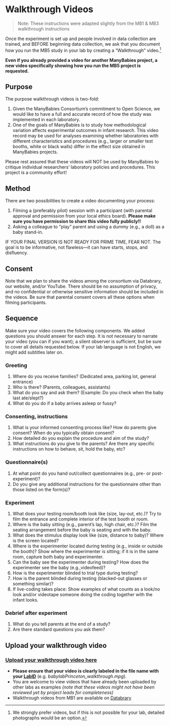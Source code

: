 # Walkthrough Videos {#walkthrough}

> Note: These instructions were adapted slightly from the MB1 & MB3 walkthrough instructions

Once the experiment is set up and people involved in data collection are trained, and BEFORE beginning data collection, we ask that you document how you run the MB5 study in your lab by creating a "Walkthrough" video.[^walkthrough-1] 

[^walkthrough-1]: We strongly prefer videos, but if this is not possible for your lab, detailed photographs would be an option.

**Even if you already provided a video for another ManyBabies project, a new video specifically showing how you run the MB5 project is requested.**

## Purpose

The purpose walkthrough videos is two-fold:

1.  Given the ManyBabies Consortium’s commitment to Open Science, we would like to have a full and accurate record of how the study was implemented in each laboratory.
2.  One of the goals of ManyBabies is to study how methodological variation affects experimental outcomes in infant research. This video record may be used for analyses examining whether laboratories with different characteristics and procedures (e.g., larger or smaller test booths, white or black walls) differ in the effect size obtained in ManyBabies projects.

Please rest assured that these videos will NOT be used by ManyBabies to critique individual researchers’ laboratory policies and procedures. This project is a community effort!

## Method

There are two possibilities to create a video documenting your process:

1.  Filming a (preferably pilot) session with a participant (with parental approval and permission from your local ethics board). **Please make sure you have permission to share this video fully publicly!!**
2.  Asking a colleague to "play" parent and using a dummy (e.g., a doll) as a baby stand-in.

IF YOUR FINAL VERSION IS NOT READY FOR PRIME TIME, FEAR NOT. The goal is to be informative, not flawless---it can have starts, stops, and disfluency.

## Consent

Note that we plan to share the videos among the consortium via Databrary, our website, and/or YouTube. There should be no assumption of privacy, and no confidential or otherwise sensitive information should be included in the videos. Be sure that parental consent covers all these options when filming participants.

## Sequence

Make sure your video covers the following components. We added questions you should answer for each step. It is not necessary to narrate your video (you can if you want); a silent observer is sufficient, but be sure to cover all details requested below. If your lab language is not English, we might add subtitles later on.

### Greeting

1.  Where do you receive families? (Dedicated area, parking lot, general entrance)
2.  Who is there? (Parents, colleagues, assistants)
3.  What do you say and ask them? (Example: Do you check when the baby last ate/slept?)
4.  What do you do if a baby arrives asleep or fussy?

### Consenting, instructions

1.  What is your informed consenting process like? How do parents give consent? When do you typically obtain consent?
2.  How detailed do you explain the procedure and aim of the study?
3.  What instructions do you give to the parents? Are there any specific instructions on how to behave, sit, hold the baby, etc?

### Questionnaire(s)

1.  At what point do you hand out/collect questionnaires (e.g., pre- or post-experiment)?
2.  Do you give any additional instructions for the questionnaire other than those listed on the form(s)?

### Experiment

1. What does your testing room/booth look like (size, lay-out, etc.)? Try to film the entrance and complete interior of the test booth or room.
2. Where is the baby sitting (e.g., parent's lap, high chair, etc.)? Film the seating arrangement before the baby is seating and with the baby.
3. What does the stimulus display look like (size, distance to baby)? Where is the screen located? 
4. Where is the experimenter located during testing (e.g., inside or outside the booth)? Show where the experimenter is sitting; if it is in the same room, capture both baby and experimenter.
5. Can the baby see the experimenter during testing? How does the experimenter see the baby (e.g.,videofeed)?
6. How is the experimenter blinded to trial type during testing?
7. How is the parent blinded during testing (blacked-out glasses or something similar)?
8. If live-coding takes place: Show examples of what counts as a look/no look and/or videotape someone doing the coding together with the infant looks.

### Debrief after experiment

1.  What do you tell parents at the end of a study?
2.  Are there standard questions you ask them?

## Upload your walkthrough video

### [Upload your walkthrough video here](https://drive.google.com/drive/folders/1mIQ2hWt9tI7AFDvnbcwfmtNhilH8AriD?usp=sharing)

-   **Please ensure that your video is clearly labeled in the file name with your [LabID](https://manybabies.org/labids/)** (e.g. *babylabPrinceton_walkthrough.mpg*).
-   You are welcome to view videos that have already been uploaded by other labs as examples *(note that these videos might not have been reviewed yet by project leads for completeness)*
-   Walkthrough videos from MB1 are available on [Databrary](https://nyu.databrary.org/volume/896)
